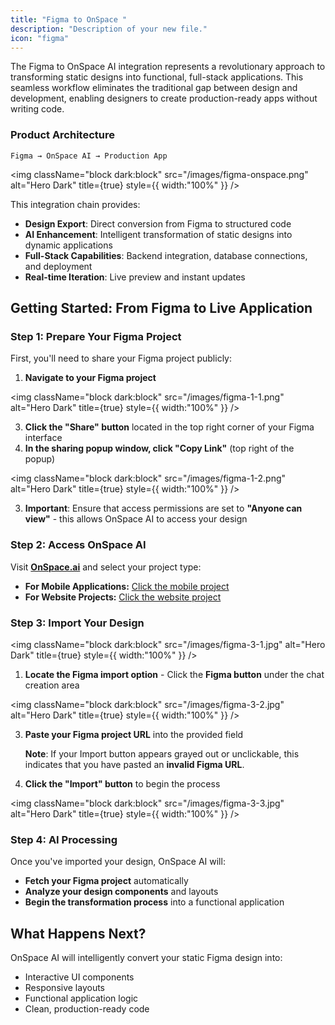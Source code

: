 ```yaml
---
title: "Figma to OnSpace "
description: "Description of your new file."
icon: "figma"
---
```


The Figma to OnSpace AI integration represents a revolutionary approach to transforming static designs into functional, full-stack applications. This seamless workflow eliminates the traditional gap between design and development, enabling designers to create production-ready apps without writing code.

### **Product Architecture**

```
Figma → OnSpace AI → Production App
```

<img
  className="block dark:block"
  src="/images/figma-onspace.png"
  alt="Hero Dark"
  title={true}
  style={{ width:"100%" }}
/>

This integration chain provides:

- **Design Export**: Direct conversion from Figma to structured code
- **AI Enhancement**: Intelligent transformation of static designs into dynamic applications
- **Full-Stack Capabilities**: Backend integration, database connections, and deployment
- **Real-time Iteration**: Live preview and instant updates

## **Getting Started: From Figma to Live Application**

### **Step 1: Prepare Your Figma Project**

First, you'll need to share your Figma project publicly:

1. **Navigate to your Figma project**

<img
  className="block dark:block"
  src="/images/figma-1-1.png"
  alt="Hero Dark"
  title={true}
  style={{ width:"100%" }}
/>

3. **Click the "Share" button** located in the top right corner of your Figma interface
4. **In the sharing popup window, click "Copy Link"** (top right of the popup)

<img
  className="block dark:block"
  src="/images/figma-1-2.png"
  alt="Hero Dark"
  title={true}
  style={{ width:"100%" }}
/>

3. **Important**: Ensure that access permissions are set to **"Anyone can view"** - this allows OnSpace AI to access your design

### **Step 2: Access OnSpace AI**

Visit [**OnSpace.ai**](http://OnSpace.ai) and select your project type:

- **For Mobile Applications:** [Click the mobile project](https://onspace.ai/ai-app-builder)
- **For Website Projects:** [Click the website project](https://onspace.ai/ai-website-builder)

### **Step 3: Import Your Design**

<img
  className="block dark:block"
  src="/images/figma-3-1.jpg"
  alt="Hero Dark"
  title={true}
  style={{ width:"100%" }}
/>

1. **Locate the Figma import option** - Click the **Figma button** under the chat creation area

<img
  className="block dark:block"
  src="/images/figma-3-2.jpg"
  alt="Hero Dark"
  title={true}
  style={{ width:"100%" }}
/>

3. **Paste your Figma project URL** into the provided field

   **Note**: If your Import button appears grayed out or unclickable, this indicates that you have pasted an **invalid Figma URL**.
4. **Click the "Import" button** to begin the process

<img
  className="block dark:block"
  src="/images/figma-3-3.jpg"
  alt="Hero Dark"
  title={true}
  style={{ width:"100%" }}
/>

### **Step 4: AI Processing**

Once you've imported your design, OnSpace AI will:

- **Fetch your Figma project** automatically
- **Analyze your design components** and layouts
- **Begin the transformation process** into a functional application

## **What Happens Next?**

OnSpace AI will intelligently convert your static Figma design into:

- Interactive UI components
- Responsive layouts
- Functional application logic
- Clean, production-ready code

